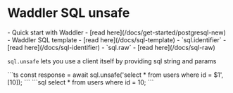 
# Waddler SQL unsafe
<Prerequisites>
- Quick start with Waddler - [read here](/docs/get-started/postgresql-new)
- Waddler SQL template - [read here](/docs/sql-template)
- `sql.identifier` - [read here](/docs/sql-identifier)
- `sql.raw` - [read here](/docs/sql-raw)
</Prerequisites>
<br/>

`sql.unsafe` lets you use a client itself by providing sql string and params

<Section>
```ts
const response = await sql.unsafe('select * from users where id = $1', [10]);
```
```sql
select * from users where id = 10;
```
</Section>